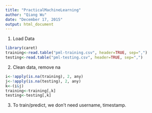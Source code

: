 ```yaml
---
title: "PracticalMachineLearning"
author: "Qiang Wu"
date: "December 17, 2015"
output: html_document
---
```


1. Load Data

```r
library(caret)
training<-read.table("pml-training.csv", header=TRUE, sep=",")
testing<-read.table("pml-testing.csv", header=TRUE, sep=",")
```

2. Clean data, remove na

```r
i<-!apply(is.na(training), 2, any)
j<-!apply(is.na(testing), 2, any)
k<-(i&j)
training<-training[,k]
testing<-testing[,k]
```

3. To train/predict, we don't need username, timestamp.